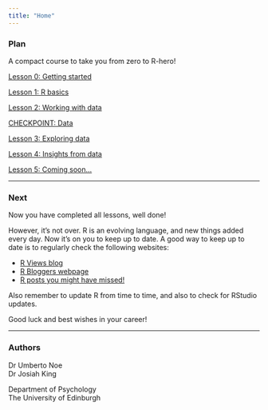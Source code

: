 ```yaml
---
title: "Home"
---
```



### Plan

A compact course to take you from zero to R-hero!

[Lesson 0: Getting started](00-intro.html)

[Lesson 1: R basics](01-basics.html)

[Lesson 2: Working with data](02-data.html)

[CHECKPOINT: Data](cpt-data.html)

[Lesson 3: Exploring data](03-exploring-data.html)

[Lesson 4: Insights from data](04-insights-from-data.html)

[Lesson 5: Coming soon...]()


---


### Next

Now you have completed all lessons, well done! 

However, it's not over. R is an evolving language, and new things added every day. Now it's on you to keep up to date.
A good way to keep up to date is to regularly check the following websites:

- [R Views blog](https://rviews.rstudio.com/) 
- [R Bloggers webpage](https://www.r-bloggers.com/)
- [R posts you might have missed!](https://twitter.com/icymi_r)

Also remember to update R from time to time, and also to check for RStudio updates.

Good luck and best wishes in your career!

---

### Authors

Dr Umberto Noe\
Dr Josiah King

Department of Psychology\
The University of Edinburgh
